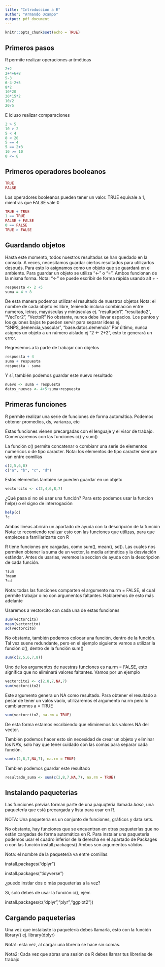 ```yaml
---
title: "Introducción a R"
author: "Armando Ocampo"
output: pdf_document
---
```


```r
knitr::opts_chunk$set(echo = TRUE)
```

## Primeros pasos

R permite realizar operaciones aritméticas

```r
2+2
2+4+6+8
5-3
6-4-2+5
8*2
10*20
20*15*2
10/2
20/5
```

E icluso realizar comparaciones

```r
2 > 5
10 > 2
5 < 4
8 < 20
5 == 4
5 == 2+3
10 >= 10
8 <= 8
```

## Primeros operadores booleanos

```r
TRUE
FALSE
```

Los operadores booleanos pueden tener un valor. TRUE equivale a 1, mientras que FALSE vale 0

```r
TRUE + TRUE
1 == TRUE
FALSE + FALSE
0 == FALSE
TRUE > FALSE
```

## Guardando objetos

Hasta este momento, todos nuestros resultados se han quedado en la consola. A veces, necesitamos guardar ciertos resultados para utilizarlos después. Para esto lo asignamos como un objeto que se guardará en el ambiente.
Para guardar un objeto se utiliza "<-" o "=". Ambos funcionan de la misma forma.
Nota: "<-" se puede escribir de forma rápida usando alt + -

```r
respuesta <- 2 +5
suma = 4 + 8
```

De esta manera podemos utilizar el resultado de nuestros objetos
Nota: el nombre de cada objeto es libre, teniendo incluso combinación entre numeros, letras, mayúsculas y minúsculas ej. "resultado1", "resultado2", "VecTor2", "VectoR"
No obstante, nunca debe llevar espacios. Los puntos y los guiones bajos te pueden servir para separar ideas ej. "SNPS_demencia_vascular", "base.datos.demencia"
Por último, nunca asignes un objeto a un número aislado ej "2 <- 2+2", esto te generará un error.


Regresemos a la parte de trabajar con objetos

```r
respuesta + 4
suma + respuesta
respuesta - suma
```

Y sí, también podemos guardar este nuevo resultado

```r
nuevo <- suma + respuesta
datos_nuevos <- 4+5+suma+respuesta
```

## Primeras funciones

R permite realizar una serie de funciones de forma automática. Podemos obtener promedios, ds, varianza, etc

Estas funciones vienen precargadas con el lenguaje y el visor de trabajo.
Comenzaremos con las funciones c() y sum()

La función c() permite concatenar o combianr una serie de elementos numericos o de tipo caracter.
Nota: los elementos de tipo caracter siempre van entre comillas

```r
c(2,5,6,8)
c("a", "b", "c", "d")
```

Estos elementos tambien se pueden guardar en un objeto

```r
vectorcito <- c(2,4,6,8,7)
```

¿Qué pasa si no sé usar una función?
Para esto podemos usar la funcion help() o el signo de interrogación

```r
help(c)
?c
```

Ambas líneas abrirán un apartado de ayuda con la descripción de la función
Nota: te recomiendo realizar esto con las funciones que utilizas, para que empieces a familiarizarte con R


R tiene funciones pre cargadas, como sum(), mean(), sd(). Las cuales nos permiten obtener la suma de un vector, la media aritmética y la desviación estándar. Antes de usarlas, veremos la seccion de ayuda con la descripcion de cada función.

```r
?sum
?mean
?sd
```

Nota: todas las funciones comparten el argumento na.rm = FALSE, el cual permite trabajar o no con argumentos faltantes. Hablaremos de esto más adelante



Usaremos a vectorcito con cada una de estas funciones

```r
sum(vectorcito)
mean(vectorcito)
sd(vectorcito)
```

No obstante, también podemos colocar una función, dentro de la función. Tal vez suene redundante, pero en el ejemplo siguiente vamos a utilizar la función c(), dentro de la función sum()

```r
sum(c(2,5,6,7,8))
```


Uno de los argumentos de nuestras funciones es na.rm = FALSE, esto significa que no eliminará valores faltantes. Vamos por un ejemplo

```r
vectorcito2 <- c(2,8,7,NA,7)
sum(vectorcito2)
```

Este argumento genera un NA como resultado. Para obtener el resultado a pesar de tener un valos vacío, utilizaremos el argumento na.rm pero lo cambiaremos a = TRUE

```r
sum(vectorcito2, na.rm = TRUE)
```

De esta forma estamos escribiendo que eliminemos los valores NA del vector.


También podemos hacer esto sin necesidad de crear un objeto y eliminar los NA's, solo hay que tener cuidado con las comas para separar cada función.

```r
sum(c(2,8,7,NA,7), na.rm = TRUE)
```

Tambien podemos guardar este resultado

```r
resultado_suma <- sum(c(2,8,7,NA,7), na.rm = TRUE)
```


## Instalando paqueterias

Las funciones previas forman parte de una paquqteria llamada *base*, una paquetería que está precargada y lista para usar en R.

NOTA: Una paquetería es un conjunto de funciones, gráficos y data sets. 

No obstante, hay funciones que se encuentran en otras paqueterías que no están cargadas de forma automática en R. Para instalar una paquetería podemos usar el cuadro inferior de la derecha en el apartado de Packages o con las función install.packages()
Ambos son argumentos válidos.

Nota: el nombre de la paquetería va entre comillas

install.packages("dplyr")

install.packages("tidyverse")

¿puedo instlar dos o más paqueterias a la vez?

Sí, solo debes de usar la función c(), ejem

install.packages(c("dplyr","plyr","ggplot2"))

## Cargando paqueterias

Una vez que instalaste la paquetería debes llamarla, esto con la función library()
ej. library(dplyr)

Nota1: esta vez, al cargar una libreria se hace sin comas. 

Nota2: Cada vez que abras una sesión de R debes llamar tus librerias de trabajo
